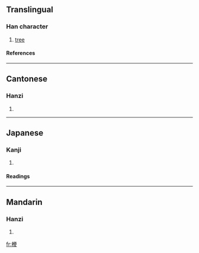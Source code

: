 ==Translingual==
===Han character===
{{Han char|rn=75|rad=木|as=09|sn=13|four=4194<sub>6</sub>|canj=木人一大 (DOMK)}}
# [[tree]]
====References====
{{Han ref|kx=0540.240|dkj=15165|dj=0928.090|hdz=21251.090|uh=6969|ud=26985|bh=DDE1|bd=56801}}

----
==Cantonese==
===Hanzi===
{{yue-hanzi|jyut=|y=pin4}}
# {{defn|Cantonese}}

----
==Japanese==
===Kanji===
{{ja-kanji|grade=|rs=木09}}
# {{defn|Japanese}} 
====Readings====
{{ja-readings|on=[[へん]] (hen), [[べん]] (ben)|kun=}}

----
==Mandarin==
===Hanzi===
{{cmn-hanzi|pin=[[dié]] (die2), [[pián]] (pian2)|wg=tieh<sup>2</sup>, p'ien<sup>2</sup>}}
# {{defn|Mandarin}}

[[fr:楩]]